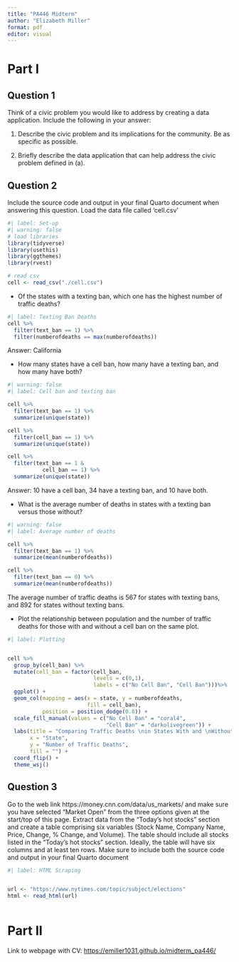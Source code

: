 ```yaml
---
title: "PA446 Midterm"
author: "Elizabeth Miller"
format: pdf
editor: visual
---
```


# Part I

## Question 1

Think of a civic problem you would like to address by creating a data application. Include the following in your answer:

1.  Describe the civic problem and its implications for the community. Be as specific as possible.

2.  Briefly describe the data application that can help address the civic problem defined in (a).

## Question 2

Include the source code and output in your final Quarto document when answering this question. Load the data file called ‘cell.csv’

```r
#| label: Set-up
#| warning: false
# load libraries
library(tidyverse)
library(usethis)
library(ggthemes)
library(rvest)

# read csv
cell <- read_csv("./cell.csv")
```

-   Of the states with a texting ban, which one has the highest number of traffic deaths?

```r
#| label: Texting Ban Deaths
cell %>%
  filter(text_ban == 1) %>%
  filter(numberofdeaths == max(numberofdeaths))
```

| Answer: California

-   How many states have a cell ban, how many have a texting ban, and how many have both?

```r
#| warning: false
#| label: Cell ban and texting ban

cell %>%
  filter(text_ban == 1) %>%
  summarize(unique(state))

cell %>%
  filter(cell_ban == 1) %>%
  summarize(unique(state))

cell %>%
  filter(text_ban == 1 & 
           cell_ban == 1) %>%
  summarize(unique(state))
```

| Answer: 10 have a cell ban, 34 have a texting ban, and 10 have both.

-   What is the average number of deaths in states with a texting ban versus those without?

```r
#| warning: false
#| label: Average number of deaths

cell %>%
  filter(text_ban == 1) %>%
  summarize(mean(numberofdeaths))

cell %>%
  filter(text_ban == 0) %>%
  summarize(mean(numberofdeaths))
```

| The average number of traffic deaths is 567 for states with texting bans, and 892 for states without texting bans.

-   Plot the relationship between population and the number of traffic deaths for those with and without a cell ban on the same plot.

```r
#| label: Plotting


cell %>%
  group_by(cell_ban) %>%
  mutate(cell_ban = factor(cell_ban,
                           levels = c(0,1),
                           labels = c("No Cell Ban", "Cell Ban")))%>%
  ggplot() +
  geom_col(mapping = aes(x = state, y = numberofdeaths,
                         fill = cell_ban),
           position = position_dodge(0.8)) +
  scale_fill_manual(values = c("No Cell Ban" = "coral4",
                               "Cell Ban" = "darkolivegreen")) +
  labs(title = "Comparing Traffic Deaths \nin States With and \nWithout Cell Phone Bans",
       x = "State",
       y = "Number of Traffic Deaths",
       fill = "") +
  coord_flip() +
  theme_wsj()
```

## Question 3

Go to the web link https://money.cnn.com/data/us_markets/ and make sure you have selected “Market Open” from the three options given at the start/top of this page. Extract data from the “Today’s hot stocks” section and create a table comprising six variables (Stock Name, Company Name, Price, Change, % Change, and Volume). The table should include all stocks listed in the “Today’s hot stocks” section. Ideally, the table will have six columns and at least ten rows. Make sure to include both the source code and output in your final Quarto document

```r
#| label: HTML Scraping


url <- "https://www.nytimes.com/topic/subject/elections"
html <- read_html(url)


```

```{}
```

# Part II

Link to webpage with CV: <https://emiller1031.github.io/midterm_pa446/>

